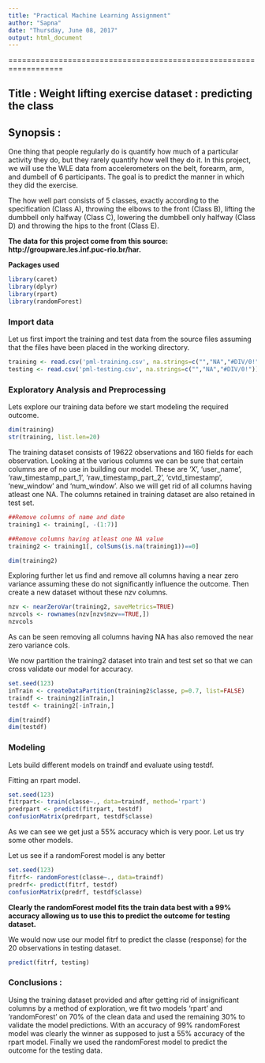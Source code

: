 ```yaml
---
title: "Practical Machine Learning Assignment"
author: "Sapna"
date: "Thursday, June 08, 2017"
output: html_document
---
```

==================================================================
  
## Title : Weight lifting exercise dataset : predicting the class
  
## Synopsis :
One thing that people regularly do is quantify how much of a particular activity they do, but they rarely quantify how well they do it. In this project, we will use the WLE data from accelerometers on the belt, forearm, arm, and dumbell of 6 participants. The goal is to predict the manner in which they did the exercise.
  
The how well part consists of 5 classes, exactly according to the specification (Class A), throwing the elbows to the front (Class B), lifting the dumbbell only halfway (Class C), lowering the dumbbell only halfway (Class D) and throwing the hips to the front (Class E). 
  
**The data for this project come from this source: http://groupware.les.inf.puc-rio.br/har.**

**Packages used**
```r
library(caret)
library(dplyr)
library(rpart)
library(randomForest)
```

  
### Import data
Let us first import the training and test data from the source files assuming that the files have been placed in the working directory.
```r
training <- read.csv('pml-training.csv', na.strings=c("","NA","#DIV/0!"))
testing <- read.csv('pml-testing.csv', na.strings=c("","NA","#DIV/0!"))
```

### Exploratory Analysis and Preprocessing
Lets explore our training data before we start modeling the required outcome.
```r
dim(training)
str(training, list.len=20)
```
The training dataset consists of 19622 observations and 160 fields for each observation. Looking at the various columns we can be sure that certain columns are of no use in building our model. These are 'X', 'user_name', 'raw_timestamp_part_1', 'raw_timestamp_part_2', 'cvtd_timestamp', 'new_window' and 'num_window'. Also we will get rid of all columns having atleast one NA. The columns retained in training dataset are also retained in test set.

```r
##Remove columns of name and date
training1 <- training[, -(1:7)]

##Remove columns having atleast one NA value
training2 <- training1[, colSums(is.na(training1))==0]

dim(training2)
```
  
  
  
Exploring further let us find and remove all columns having a near zero variance assuming these do not significantly influence the outcome. Then create a new dataset without these nzv columns.
```r
nzv <- nearZeroVar(training2, saveMetrics=TRUE)
nzvcols <- rownames(nzv[nzv$nzv==TRUE,])
nzvcols
```
  
  
As can be seen removing all columns having NA has also removed the near zero variance cols.




We now partition the training2 dataset into train and test set so that we can cross validate our model for accuracy.
```r
set.seed(123)
inTrain <- createDataPartition(training2$classe, p=0.7, list=FALSE)
traindf <- training2[inTrain,]
testdf <- training2[-inTrain,]

dim(traindf)
dim(testdf)
```


### Modeling
Lets build different models on traindf and evaluate using testdf.
  
Fitting an rpart model.
```r
set.seed(123)
fitrpart<- train(classe~., data=traindf, method='rpart')
predrpart <- predict(fitrpart, testdf)
confusionMatrix(predrpart, testdf$classe)
```
As we can see we get just a 55% accuracy which is very poor. Let us try some other models.

Let us see if a randomForest model is any better
```r
set.seed(123)
fitrf<- randomForest(classe~., data=traindf)
predrf<- predict(fitrf, testdf)
confusionMatrix(predrf, testdf$classe)
```
  
**Clearly the randomForest model fits the train data best with a 99% accuracy allowing us to use this to predict the outcome for testing dataset.**

We would now use our model fitrf to predict the classe (response) for the 20 observations in testing dataset.
```r
predict(fitrf, testing)
```

### Conclusions :
Using the training dataset provided and after getting rid of insignificant columns by a method of exploration, we fit two models 'rpart' and 'randomForest' on 70% of the clean data and used the remaining 30% to validate the model predictions. With an accuracy of 99% randomForest model was clearly the winner as supposed to just a 55% accuracy of the rpart model. Finally we used the randomForest model to predict the outcome for the testing data.


